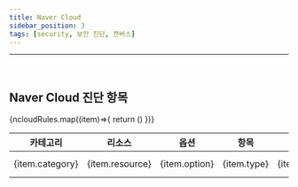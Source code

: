 ```yaml
---
title: Naver Cloud
sidebar_position: 3
tags: [security, 보안 진단, 캔버스]
---
```



<hr />
<br />

## Naver Cloud 진단 항목

<div className={styles.securityTable}>
    <table>
        <thead>
            <tr>
                <th>카테고리</th>
                <th>리소스</th>
                <th>옵션</th>
                <th>항목</th>
                <th>설명</th>
                <th>위험도</th>
                <th>ISO27001</th>
                <th>CSAP</th>
                <th>ISMS-P</th>
                <th>안정성 평가</th>
            </tr>
        </thead>
        <tbody>
            {ncloudRules.map((item)=>{
                return (<tr>
                            <td>{item.category}</td>
                            <td>{item.resource}</td>
                            <td>{item.option}</td>
                            <td>{item.type}</td>
                            <td>{item.type}</td>
                            <td><div className={styles.tag} data-type={item.risk}>{item.risk.toUpperCase()}</div></td>
                            <td>{item.iso} {iso[item.iso]}</td>
                            <td>{item.csap} {csap[item.csap]}</td>
                            <td>{item.isms} {isms[item.isms]}</td>
                            <td>{item.evaluation} {evaluation[item.evaluation]}</td>
                        </tr>)
            })}
        </tbody>
    </table>
</div>
